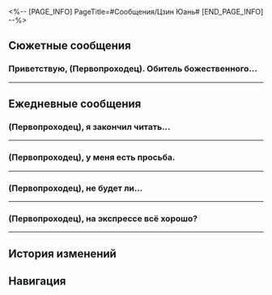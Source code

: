 <%-- [PAGE_INFO]
PageTitle=#Сообщения/Цзин Юань#
[END_PAGE_INFO] --%>
{{Сообщение Инфобокс
|id          = 1204
|Изображение = Персонаж Цзин Юань Иконка.png
|Тип         = Персонаж
|Отправитель = Цзин Юань
|ПодписьСоо  = Я не в Обители божественного предвидения
|Фракция     = Лофу Сяньчжоу
}}

==Сюжетные сообщения==
===Приветствую, (Первопроходец). Обитель божественного...===
{{Сообщения
|условие_получения = 
|текст =
:'''Цзин Юань:''' Приветствую, (Первопроходец).<br />Обитель божественного предвидения в настоящее время сотрудничает с проводниками душ Комиссии десяти владык в расследовании отвратительного преступления. Нам нужна твоя помощь.<br />Скажи, пожалуйста, {{MC|ж=получала|м=получал}} ли ты недавно какие-либо посылки неизвестного происхождения?
:{Выбор} Вот сейчас такую держу.
::'''(Первопроходец):''' Вот сейчас такую держу.
::'''Цзин Юань:''' Ох, как удачно.
:{Выбор} Ни одной.
::'''(Первопроходец):''' Ни одной.
::'''Цзин Юань:''' Это странно. Неужели Цинцзу допустила ошибку в отчёте?..
:{Выбор} Какие такие посылки?
::'''(Первопроходец):''' Какие такие посылки?
::'''Цзин Юань:''' Быть такого не может. И ты про это ничего не знаешь?
:'''Цзин Юань:''' Не буду скрывать от тебя, посылки могут быть из Банды уничтожения. Эти жестокие последователи Творителя Руин пытаются перевернуть Сяньчжоу с ног на голову.
:'''Цзин Юань:''' Если ты и правда {{MC|ж=получала|м=получал}} подобные посылки, пожалуйста, передай их Цинцзу в Обители божественного предвидения. А она всё передаст на рассмотрение экспертам из Комиссии десяти владык.
:'''Цзин Юань:''' Конечно, если знаешь, как самостоятельно устранить опасность - действуй. Главное, не забудь сообщить Цинцзу.
:'''Цзин Юань:''' У меня ещё остались неотложные дела. Прошу прощения, если не смогу ответить на сообщения.
}}
----

==Ежедневные сообщения==
===(Первопроходец), я закончил читать...===
{{Сообщения
|условие_получения = 
|текст=
:'''Цзин Юань:''' (Первопроходец), я закончил читать файлы из базы данных, которыми ты {{MC|ж=поделилась|м=поделился}}.
:'''Цзин Юань:''' Пробыв так долго в Обители божественного предвидения, я не могу перестать смотреть на мир за пределами гротов Лофу.<br />Это, в сочетании с долгой продолжительностью жизни людей с Сяньчжоу, заставило меня почувствовать, что весь мир такой же скучный и неизменный, как и я сам.<br />Тем не менее теперь, когда я прочитал об удивительных приключениях экипажа экспресса, я понял, что можно ведь обернуть на пользу бесконечную жизнь, путешествуя по разным мирам.
:'''Цзин Юань:''' К несчастью... Я всё ещё выполняю бесчисленные обязанности Лофу и не могу присоединиться к вам. Может, когда я выйду в отставку...
:{Выбор} Стань Безымянным.
::'''(Первопроходец):''' У нас большой экспресс. Присоединяйся к нам, генерал.
::'''Цзин Юань:''' Ха-ха-ха, если это твоё личное приглашение, (Первопроходец), то мне стоит подумать.
:{Выбор} Займи место Фу Сюань.
::'''(Первопроходец):''' Ты можешь поменяться местами с Фу Сюань и стать Верховной провидицей.
::'''Цзин Юань:''' Ха-ха-ха, даже не упоминай. У Верховной провидицы очень тяжёлая работа. Обычный человек с ней не справится.
:{Выбор} Работай на Комиссию по балансу.
::'''(Первопроходец):''' Кажется, в Комиссии по балансу ничего не делают...
::'''Цзин Юань:''' Ха-ха-ха, это уж точно вернёт меня к корням.
::'''Цзин Юань:''' Мои родители были из Комиссии по балансу и отвечали за исследование долгоживущих видов. Бумажная волокита, связанная с этим, была просто пыткой.
:'''Цзин Юань:''' Кстати... В детстве я мечтал стать Галактическим рейнджером.
:'''Цзин Юань:''' К сожалению, жизнь никогда не складывается так, как ты задумал.
:{Выбор} Будь у тебя шанс...
:'''(Первопроходец):''' Будь у тебя шанс, куда бы ты отправился?
:'''Цзин Юань:''' Возможно, я бы отправился на поиски животных, которые давно вымерли на Сяньчжоу.
:'''Цзин Юань:''' Давай закончим на сегодня. Цинцзу принесла очередную кипу документов. Голова болит от одного взгляда на них.
:{Выбор} Работаешь в поте лица, генерал!
:'''(Первопроходец):''' Работаешь в поте лица, генерал!
:'''(Первопроходец):''' Жаль, что не могу помочь...
:'''Цзин Юань:''' Мне хватает и простой болтовни с тобой, (Первопроходец).
:'''Цзин Юань:''' Что ж, вернусь к работе. До встречи!
}}
----

===(Первопроходец), у меня есть просьба.===
{{Сообщения
|условие_получения = 
|текст=
:'''Цзин Юань:''' (Первопроходец), у меня есть просьба.
:{Выбор} Я слушаю, генерал!
:'''(Первопроходец):''' Я слушаю, генерал!
:'''Цзин Юань:''' Когда выдастся свободная минутка, можешь потренироваться с Яньцином?
:{Выбор} Я не посмею!
::'''(Первопроходец):''' Я {{MC|ж=слышала|м=слышал}} о его навыках и о том, что он учился у тебя, генерал.
::'''(Первопроходец):''' Я не посмею сражаться с ним.
::'''Цзин Юань:''' Ха-ха, вот как? Какая скромность.
:{Выбор} Могу, но...
::'''(Первопроходец):''' Могу, но...
::'''(Первопроходец):''' Говорят, что его учил лично ты, генерал...
::'''Цзин Юань:''' Это правда. И что с того?
:{Выбор} Что за Яньцин?
::'''(Первопроходец):''' Что за Яньцин?
::'''Цзин Юань:''' Мой ученик, он тоже служит в числе Облачных Рыцарей.
:{Выбор} Могу я потренироваться...
:'''(Первопроходец):''' Могу я сначала потренироваться с тобой?
:'''(Первопроходец):''' Тогда ты сможешь оценить мои способности.
:'''Цзин Юань:''' Ха-ха, я уже прекрасно знаю о них, (Первопроходец).
:{Выбор} О нет. Я себя {{MC|ж=выдала|м=выдал}}.
::'''(Первопроходец):''' О нет. Я себя {{MC|ж=выдала|м=выдал}}.
::'''(Первопроходец):''' Ты раскрыл тот факт, что я вообще не умею обращаться с мечом.
::'''(Первопроходец):''' [[Файл:Стикер ГПП 07 Пом-Пом 02.png|80px|&lbrack;Плач&rbrack;]]
::'''Цзин Юань:''' Ты не пользуешься мечом и, следовательно, не соблюдаешь правила и условности боя на мечах. Для Яньцина было бы очень полезно попробовать свои силы в бою с таким противником.
:{Выбор} Я очень {{MC|ж=сильная|м=сильный}}.
::'''(Первопроходец):''' Я очень {{MC|ж=сильная|м=сильный}}.
::'''(Первопроходец):''' Я не {{MC|ж=думала|м=думал}}, что ты так быстро раскусишь меня, генерал.
::'''(Первопроходец):''' [[Файл:Стикер ГПП 07 Пом-Пом 08.png|80px|&lbrack;Шок&rbrack;]]
::'''Цзин Юань:''' Этого и следовало ожидать. Сила - это не только физическая мощь, мастерство или оружие. Это также вопрос мудрости и упорства. Моим инстинктам ветерана войны следует доверять.
:'''Цзин Юань:''' Что касается тренировки со мной... Думаю, лучше подумать об этом после твоей тренировки с Яньцином.
:'''Цзин Юань:''' Однако у меня есть одна просьба. Если ты не согласишься, (Первопроходец), тогда мы не сможем тренироваться.
:{Выбор} Я слушаю, генерал!
:'''(Первопроходец):''' Я слушаю, генерал!
:'''Цзин Юань:''' Не ставь тренировку на вторую половину дня. В это время меня всегда клонит в сон.
}}
----

===(Первопроходец), не будет ли...===
{{Сообщения
|условие_получения = 
|текст=
:'''Цзин Юань:''' (Первопроходец), не будет ли у тебя времени заглянуть в Обитель божественного предвидения, чтобы сыграть в звёздные шахматы Сяньчжоу?
:{Выбор} А я могу попасть внутрь Обители божественного предвидения?
::'''(Первопроходец):''' А я могу попасть внутрь Обители божественного предвидения?
::'''Цзин Юань:''' Я сообщу Облачным Рыцарям.
:{Выбор} Я не умею играть в звёздные шахматы.
::'''(Первопроходец):''' Я не умею играть в звёздные шахматы.
::'''Цзин Юань:''' Это не так уж и сложно, я тебя научу.
:'''Цзин Юань:''' Помнишь гигантский стол из песка в центре Обители божественного предвидения? Он используется для планирования только во время войны. В мирные же дни я использую его как игровую доску.
:'''Цзин Юань:''' Мне нравится решать головоломки из книг, но, когда я их все разгадаю, мне понадобятся реальные противники.
:'''Цзин Юань:''' Тебе было бы интересно?
:{Выбор} Конечно.
::'''(Первопроходец):''' Конечно.
::'''(Первопроходец):''' Раз это приглашение от самого генерала, то я буду учиться этой игре, какой бы трудной она ни была.
::'''Цзин Юань:''' Ха-ха, в таком случае я расскажу тебе правду о том, что происходит, не опасаясь, что ты будешь смеяться надо мной, (Первопроходец).
:{Выбор} Я ещё подумаю.
::'''(Первопроходец):''' Я ещё подумаю.
::'''(Первопроходец):''' Я правда не умею играть. Не хочу портить тебе настроение.
::'''Цзин Юань:''' Прошу прощения, я тебя напугал? В таком случае я расскажу тебе правду о том, что происходит, не опасаясь, что ты будешь смеяться надо мной, (Первопроходец).
:'''Цзин Юань:''' Чайный домик прислал подборку новых вкусов «Радости небожителя», но я сейчас один в Обители божественного предвидения и не могу допить эти чаи. Не хотелось бы подводить чайный домик...
:{Выбор} Я немедленно отправляюсь на помощь, генерал!
:'''(Первопроходец):''' Я немедленно отправляюсь на помощь, генерал!
:'''(Первопроходец):''' [[Файл:Стикер ГПП 07 Пом-Пом 03.png|80px|&lbrack;Ожидание&rbrack;]]
:'''Цзин Юань:''' Ха-ха-ха, замечательно.
}}
----

===(Первопроходец), на экспрессе всё хорошо?===
{{Сообщения
|условие_получения = 
|текст=
:'''Цзин Юань:''' (Первопроходец), на экспрессе всё хорошо?
:{Выбор} Как здоровье, генерал?
::'''(Первопроходец):''' Всё супер. Как здоровье, генерал?
::'''Цзин Юань:''' Ха-ха, всё в порядке. Меня заперли на несколько дней в лечебнице, и я теперь почти здоров.
::'''Цзин Юань:''' Наверное, из-за того, что сражение проходило вблизи Древа амброзии, я восстанавливаюсь очень быстро.
:{Выбор} А почему генерал о нас вспомнил?
::'''(Первопроходец):''' А почему это генерал вдруг о нас вспомнил?
::'''Цзин Юань:''' Мы с экипажем экспресса прошли огонь и воду, логично ведь поинтересоваться, как дела у моих друзей?
:'''Цзин Юань:''' Кстати, (Первопроходец), возможно ты {{MC|ж=слышала|м=слышал}} от Дань Хэна, что произошло.
:'''Цзин Юань:''' Моя наставница вернулась на Лофу и собирает старых друзей, хочет загладить былые обиды. Она отправила на экспресс анонимное письмо для Дань Хэна, это, наверное, довольно... неожиданно. Надеюсь, она вас не перепугала.
:{Выбор} Ничего страшного.
::'''(Первопроходец):''' Ничего страшного, мы уже многое повидали, таким нас не напугать.
::'''(Первопроходец):''' Твоя наставница - это что-то с чем-то... Бродила туда-сюда по экспрессу, а никто и не заметил. Когда я {{MC|ж=нашла|м=нашёл}} письмо, то никому, кроме Дань Хэна и проводника, не {{MC|ж=сказала|м=сказал}}.
:{Выбор} Было и правда страшно!!
::'''(Первопроходец):''' Твоя наставница - это что-то с чем-то... Пронесла письмо на экспресс, а никто и не заметил.
::'''(Первопроходец):''' [[Файл:Стикер ГПП 07 Пом-Пом 08.png|80px]]
::'''(Первопроходец):''' Об этом я никому, кроме Дань Хэна и проводника, не {{MC|ж=рассказала|м=рассказал}}. Пом-Пом немного испугалась...
::'''Цзин Юань:''' Передай, пожалуйста, мои извинения проводнику за неучтивое поведение наставницы.
:{Выбор} Дань Хэн в порядке?
::'''(Первопроходец):''' Дань Хэн прямо в лице изменился, когда я письмо {{MC|ж=нашла|м=нашёл}}. С ним ведь всё в порядке?
:'''Цзин Юань:''' Дань Хэн принял приглашение. Восхищаюсь той смелостью, с которой он противостоит своему прошлому, и понимаю его решимость в сегодняшнем воплощении. Сделаю всё, что в моих силах, чтобы смягчить неприязнь жителей Лофу к нему.
:'''Цзин Юань:''' События, связанные с Дань Хэном, должны сойти на нет. Однако обстановка со стороны Альянса может снова поменяться.
:'''Цзин Юань:''' Говорят, что экспресс снова отправляется в путь. Что ж, желаю вам спокойной и безопасной дороги.
:{Выбор} И вы берегите себя, генерал!
::'''(Первопроходец):''' И ты себя береги, генерал!
:{Выбор} Мы обязательно вернёмся в гости!
::'''(Первопроходец):''' Мы обязательно вернёмся в гости!
:'''Цзин Юань:''' Я подготовил небольшие подарки для вас, считайте их извинениями за неудобства.
:'''Цзин Юань:''' Если вам понадобится помощь, или захотите где-нибудь остановиться, на Лофу вам всегда будут рады.
}}
----

==История изменений==
{{История изменений|3.5}}

==Навигация==
{{Сообщения Навбокс}}